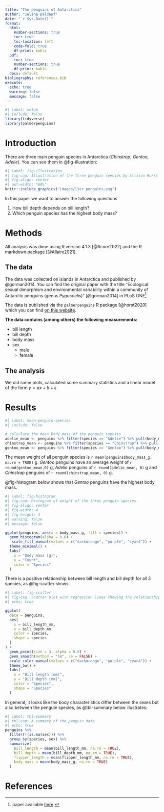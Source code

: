 ```yaml
---
title: "The penguins of Antarctica"
author: "Selina Baldauf"
date: "`r Sys.Date()`"
format: 
  html: 
    number-sections: true
    toc: true
    toc-location: left
    code-fold: true
    df-print: kable
  pdf: 
    toc: true
    number-sections: true
    df-print: kable
  docx: default
bibliography: references.bib
execute: 
  echo: true
  warning: false
  message: false
---
```


```r
#| label: setup
#| include: false
library(tidyverse)
library(palmerpenguins)
```

# Introduction

There are three main penguin species in Antarctica (*Chinstrap*, *Gentoo*, *Adelie*). You can see them in @fig-illustration:

```r
#| label: fig-illustration
#| fig-cap: Illustration of the three penguin species by Allison Horst
#| fig-align: center
#| out-width: "60%"
knitr::include_graphics("images/lter_penguins.png")
```

In this paper we want to answer the following questions

1.  How bill depth depends on bill length?
2.  Which penguin species has the highest body mass?

# Methods

All analysis was done using R version 4.1.3 [@Rcore2022] and the R markdown package [@Allaire2021].

## The data

The data was collected on islands in Antarctica and published by @gorman2014. You can find the original paper with the title "Ecological sexual dimorphism and environmental variability within a community of Antarctic penguins (genus *Pygoscelis*)" [@gorman2014] in PLoS ONE[^1]

[^1]: paper available [here](https://doi.org/10.1371/journal.pone.0090081).

The data is published via the `palmerpenguins` R package [@horst2020] which you can find [on this website](https://allisonhorst.github.io/palmerpenguins/).

**The data contains (among others) the following measurements:**

-   bill length
-   bill depth
-   body mass
-   sex
    -   male
    -   female

## The analysis

We did some plots, calculated some summary statistics and a linear model of the form $y = ax + b + \epsilon$

# Results

```r
#| label: mean-penguin-species
#| include: false

# calculate the mean body mass of the penguin species
adelie_mean <- penguins %>% filter(species == "Adelie") %>% pull(body_mass_g) %>% mean(na.rm = TRUE) 
chinstrap_mean <- penguins %>% filter(species == "Chinstrap") %>% pull(body_mass_g) %>% mean(na.rm = TRUE) 
gentoo_mean <- penguins %>% filter(species == "Gentoo") %>% pull(body_mass_g) %>% mean(na.rm = TRUE) 
```

The mean weight of all penguin species is `r mean(penguins$body_mass_g, na.rm = TRUE)` g. *Gentoo* penguins have an average weight of `r round(gentoo_mean,0)` g, *Adelie* penguins of `r round(adelie_mean, 0)` g and *Chinstrap* penguins of `r round(chinstrap_mean, 0)` g.

@fig-histogram below shows that *Gentoo* penguins have the highest body mass.

```r
#| label: fig-histogram
#| fig-cap: Histogram of weight of the three penguin species.
#| fig-align: center
#| fig-width: 4
#| fig-height: 3
#| warning: false
#| message: false

ggplot(penguins, aes(x = body_mass_g, fill = species)) +
  geom_histogram(alpha = 0.6) +
   scale_fill_manual(values = c("darkorange", "purple", "cyan4")) +
  theme_minimal() +
  labs(
    x = "Body mass (g)",
    y = "Count",
    color = "Species"
  )
```

There is a positive relationship between bill length and bill depth for all 3 species, as @fig-scatter shows.

```r
#| label: fig-scatter
#| fig-cap: Scatter plot with regression lines showing the relationship between bill length and bill depth for the 3 penguin species
#| echo: true

ggplot(
  data = penguins,
  aes(
    x = bill_length_mm,
    y = bill_depth_mm,
    color = species,
    shape = species
  )
) +
  geom_point(size = 3, alpha = 0.8) +
  geom_smooth(method = "lm", se = FALSE) +
  scale_color_manual(values = c("darkorange", "purple", "cyan4")) +
  theme_bw() +
  labs(
    x = "Bill length (mm)",
    y = "Bill depth (mm)",
    color = "Species",
    shape = "Species"
  )
```

In general, it looks like the body characteristics differ between the sexes but also between the penguin species, as @tbl-summary below illustrates:

```r
#| label: tbl-summary
#| tbl-cap: A summary of the penguin data
#| echo: true
penguins %>% 
  filter(!(is.na(sex))) %>% 
  group_by(species, sex) %>% 
  summarize(
    bill_length = mean(bill_length_mm, na.rm = TRUE),
    bill_depth = mean(bill_depth_mm, na.rm = TRUE),
    flipper_length = mean(flipper_length_mm, na.rm = TRUE),
    body_mass = mean(body_mass_g, na.rm = TRUE)
  )
```

# References